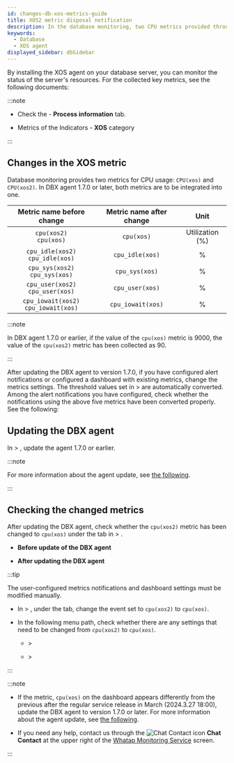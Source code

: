 ```yaml
---
id: changes-db-xos-metrics-guide
title: XOS2 metric disposal notification
description: In the database monitoring, two CPU metrics provided through the XOS agent are to be integrated and provided starting from DBX agent v1.7.0.
keywords:
  - Database
  - XOS agent
displayed_sidebar: dbSidebar
---
```


By installing the XOS agent on your database server, you can monitor the status of the server's resources. For the collected key metrics, see the following documents:

:::note

- Check the <Link to="https://docs.whatap.io/postgresql/instance-monitoring#column-info" target="_blank"><Cmdname sid="instance_monitoring" /></Link> - <b>Process information</b> tab.

- Metrics of the <Link to="https://docs.whatap.io/postgresql/metrics-data-list" target="_blank">Indicators</Link> - <b>XOS</b> category

:::

## Changes in the XOS metric

Database monitoring provides two metrics for CPU usage: `CPU(xos)` and `CPU(xos2)`. In DBX agent 1.7.0 or later, both metrics are to be integrated into one.

|         Metric name before change        | Metric name after change |                Unit                |
| :--------------------------------------: | :----------------------: | :--------------------------------: |
|        `cpu(xos2)`<br/>`cpu(xos)`        |        `cpu(xos)`        | Utilization (%) |
|   `cpu_idle(xos2)`<br/>`cpu_idle(xos)`   |      `cpu_idle(xos)`     |                  %                 |
|    `cpu_sys(xos2)`<br/>`cpu_sys(xos)`    |      `cpu_sys(xos)`      |                  %                 |
|   `cpu_user(xos2)`<br/>`cpu_user(xos)`   |      `cpu_user(xos)`     |                  %                 |
| `cpu_iowait(xos2)`<br/>`cpu_iowait(xos)` |     `cpu_iowait(xos)`    |                  %                 |

:::note

In DBX agent 1.7.0 or earlier, if the value of the `cpu(xos)` metric is 9000, the value of the `cpu(xos2)` metric has been collected as 90.

:::

After updating the DBX agent to version 1.7.0, if you have configured alert notifications or configured a dashboard with existing metrics, change the metrics settings. The threshold values set in <Cmdname sid="event_statistic" className="uitext" /> > <Cmdname sid="event_setting" className="uitext" /> are automatically converted. Among the alert notifications you have configured, check whether the notifications using the above five metrics have been converted properly. See the following:

## Updating the DBX agent

In <Cmdname sid="management" className="uitext" /> &gt; <Cmdname sid="agent_update" className="uitext" />, update the agent 1.7.0 or earlier.

<ImgLang img='changes/refer-db-agent-update-170.png' desc='Update agent' />

:::note

For more information about the agent update, see [the following](../postgresql/agent-manage).

:::

## Checking the changed metrics

After updating the DBX agent, check whether the `cpu(xos2)` metric has been changed to `cpu(xos)` under the <Cmdname sid="database" className="uitext" /> tab in <Cmdname sid="event_statistic" className="uitext" /> > <Cmdname sid="event_setting" className="uitext" />.

- **Before update of the DBX agent**

  <ImgLang img='changes/refer-db-alert-xos2.png' desc='Event configuration' />

- **After updating the DBX agent**

  <ImgLang img='changes/refer-db-alert-xos.png' desc='Event configuration' />

:::tip

The user-configured metrics notifications and dashboard settings must be modified manually.

- In <Cmdname sid="event_statistic" className="uitext" /> &gt; <Cmdname sid="event_setting" className="uitext" />, under the <Cmdname sid="metrics" className="uitext" /> tab, change the event set to <code>cpu(xos2)</code> to <code>cpu(xos)</code>.

- In the following menu path, check whether there are any settings that need to be changed from `cpu(xos2)` to `cpu(xos)`.

  - <Cmdname sid="dashboard" className="uitext" /> &gt; <Cmdname sid="instance_monitoring" className="uitext" />

  - <Cmdname sid="dashboard" className="uitext" /> &gt; <Cmdname sid="flexboard" className="uitext" />

:::

:::note

- If the metric, `cpu(xos)` on the dashboard appears differently from the previous after the regular service release in March (2024.3.27 18:00), update the DBX agent to version 1.7.0 or later. For more information about the agent update, see [the following](../postgresql/agent-manage).

- If you need any help, contact us through the ![Chat Contact icon](/img/ico-help.svg) **Chat Contact** at the upper right of the [Whatap Monitoring Service](https://service.whatap.io) screen.

:::
